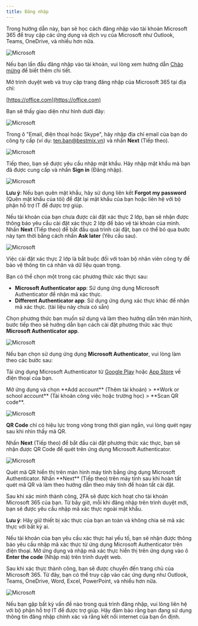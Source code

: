 ```yaml
---
title: Đăng nhập
---
```


Trong hướng dẫn này, bạn sẽ học cách đăng nhập vào tài khoản Microsoft 365 để truy cập các ứng dụng và dịch vụ của Microsoft như Outlook, Teams, OneDrive, và nhiều hơn nữa.

<img
  src="/images/microsoft.png"
  alt="Microsoft"
/>

<Note>Nếu bạn lần đầu đăng nhập vào tài khoản, vui lòng xem hướng dẫn [Chào mừng](/microsoft/chao-mung) để biết thêm chi tiết.</Note>

<Steps>

<Step title="Truy cập trang Đăng nhập Microsoft 365">

Mở trình duyệt web và truy cập trang đăng nhập của Microsoft 365 tại địa chỉ:

[https://office.com](https://office.com)

Bạn sẽ thấy giao diện như hình dưới đây:

<img
  src="/images/microsoft/account/login_home.jpg"
  alt="Microsoft"
/>

</Step>

<Step title="Nhập Địa chỉ Email">

Trong ô "Email, điện thoại hoặc Skype", hãy nhập địa chỉ email của bạn do công ty cấp (ví dụ: ten.ban@bestmix.vn) và nhấn **Next** (Tiếp theo).

<img
  src="/images/microsoft/account/login_form_email.jpg"
  alt="Microsoft"
/>

</Step>

<Step title="Nhập Mật khẩu">

Tiếp theo, bạn sẽ được yêu cầu nhập mật khẩu. Hãy nhập mật khẩu mà bạn đã được cung cấp và nhấn **Sign in** (Đăng nhập).

<img
  src="/images/microsoft/account/login_form_password.jpg"
  alt="Microsoft"
/>

<Note>**Lưu ý**: Nếu bạn quên mật khẩu, hãy sử dụng liên kết **Forgot my password** (Quên mật khẩu của tôi) để đặt lại mật khẩu của bạn hoặc liên hệ với bộ phận hỗ trợ IT để được trợ giúp.</Note>

</Step>

<Step title="Yêu cầu bổ sung xác thực 2 lớp (nếu đã thiết lập, nhảy đến bước 8)">

Nếu tài khoản của bạn chưa được cài đặt xác thực 2 lớp, bạn sẽ nhận được thông báo yêu cầu cài đặt xác thực 2 lớp để bảo vệ tài khoản của mình. Nhấn **Next** (Tiếp theo) để bắt đầu quá trình cài đặt, bạn có thể bỏ qua bước này tạm thời bằng cách nhấn **Ask later** (Yêu cầu sau).

<img
  src="/images/microsoft/account/2fa_step0.png"
  alt="Microsoft"
/>

<Warning>Việc cài đặt xác thực 2 lớp là bắt buộc đối với toàn bộ nhân viên công ty để bảo vệ thông tin cá nhân và dữ liệu quan trọng.</Warning>

</Step>

<Step title="Chọn phương thức xác thực 2 lớp">

Bạn có thể chọn một trong các phương thức xác thực sau:

- **Microsoft Authenticator app**: Sử dụng ứng dụng Microsoft Authenticator để nhận mã xác thực.
- **Different Authenticator app**: Sử dụng ứng dụng xác thực khác để nhận mã xác thực. (tài liệu này chưa có sẵn)

Chọn phương thức bạn muốn sử dụng và làm theo hướng dẫn trên màn hình, bước tiếp theo sẽ hướng dẫn bạn cách cài đặt phương thức xác thực **Microsoft Authenticator app**.

<img
  src="/images/microsoft/account/2fa_step1.jpg"
  alt="Microsoft"
/>

</Step>
<Step title="Thiết lập Microsoft Authenticator trên điện thoại">

Nếu bạn chọn sử dụng ứng dụng **Microsoft Authenticator**, vui lòng làm theo các bước sau:

<Steps>

<Step title="Tải ứng dụng Microsoft Authenticator trên điện thoại">

Tải ứng dụng Microsoft Authenticator từ [Google Play](https://play.google.com/store/apps/details?id=com.azure.authenticator) hoặc [App Store](https://apps.apple.com/us/app/microsoft-authenticator/id983156458) về điện thoại của bạn.

</Step>

<Step title="Thêm tài khoản (trên điện thoại)">
Mở ứng dụng và chọn **Add account** (Thêm tài khoản) > **Work or school account** (Tài khoản công việc hoặc trường học) > **Scan QR code**.

<img
  src="/images/microsoft/account/2fa_step3.png"
  alt="Microsoft"
/>

</Step>

<Step title="Tiếp tục nhấn Next (trên máy tính) để bắt đầu cài đặt">

<Warning>**QR Code** chỉ có hiệu lực trong vòng trong thời gian ngắn, vui lòng quét ngay sau khi nhìn thấy mã QR.</Warning>

Nhấn **Next** (Tiếp theo) để bắt đầu cài đặt phương thức xác thực, bạn sẽ nhận được QR Code để quét trên ứng dụng Microsoft Authenticator.

<img
  src="/images/microsoft/account/2fa_step2.jpg"
  alt="Microsoft"
/>

</Step>


<Step title="Quét mã QR (trên điện thoại)">
Quét mã QR hiển thị trên màn hình máy tính bằng ứng dụng Microsoft Authenticator.
</Step>
<Step title="Hoàn tất quét mã QR (trên máy tính)">
Nhấn **Next** (Tiếp theo) trên máy tính sau khi hoàn tất quét mã QR và làm theo hướng dẫn theo máy tính để hoàn tất cài đặt.
</Step>
</Steps>
</Step>
<Step title="Hoàn tất cài đặt xác thức hai yếu tố">

Sau khi xác minh thành công, 2FA sẽ được kích hoạt cho tài khoản Microsoft 365 của bạn. Từ bây giờ, mỗi khi đăng nhập trên trình duyệt mới, bạn sẽ được yêu cầu nhập mã xác thực ngoài mật khẩu.

<Note> **Lưu ý**: Hãy giữ thiết bị xác thực của bạn an toàn và không chia sẻ mã xác thực với bất kỳ ai.</Note>
</Step>

<Step title="Xác thực hai yếu tố (trường hợp đã thiết lập trước đó)">

Nếu tài khoản của bạn yêu cầu xác thực hai yếu tố, bạn sẽ nhận được thông báo yêu cầu nhập mã xác thực từ ứng dụng Microsoft Authenticator trên điện thoại. Mở ứng dụng và nhập mã xác thực hiển thị trên ứng dụng vào ô **Enter the code** (Nhập mã) trên trình duyệt web.
</Step>

<Step title="Hoàn tất đăng nhập">

Sau khi xác thực thành công, bạn sẽ được chuyển đến trang chủ của Microsoft 365. Từ đây, bạn có thể truy cập vào các ứng dụng như Outlook, Teams, OneDrive, Word, Excel, PowerPoint, và nhiều hơn nữa.

<img src="/images/microsoft/account/login_success.jpg" alt="Microsoft" />

</Step>
</Steps>

Nếu bạn gặp bất kỳ vấn đề nào trong quá trình đăng nhập, vui lòng liên hệ với bộ phận hỗ trợ IT để được trợ giúp. Hãy đảm bảo rằng bạn đang sử dụng thông tin đăng nhập chính xác và rằng kết nối internet của bạn ổn định.
